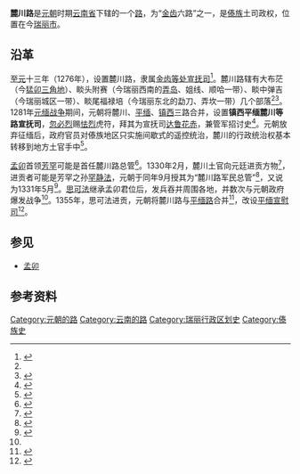 '''麓川路'''是[[元朝|元朝]]时期[[云南等处行中书省|云南省]]下辖的一个[[路_(行政区划)|路]]，为“[[金齿等处宣抚司|金齿]]六路”之一，是[[傣族|傣族]]土司政权，位置在今[[瑞丽市|瑞丽市]]。

==沿革==

[[至元_(忽必烈)|至元]]十三年（1276年），设置麓川路，隶属[[金齿等处宣抚司|金齿等处宣抚司]]<ref name="元史-麓川路">{{cite wikisource |title=元史·地理志 |wslink=元史/卷061 |wslanguage=zh |quote=麓川路，在茫施路东（按：应为西之误）。其地曰大布茫。曰睒头附赛，曰睒中弹吉，曰睒尾福禄培，皆白夷所居。中统初内附，至元十三年立为路，隶宣抚司。 }}</ref>。麓川路辖有大布茫（今[[猛卯三角地|猛卯三角地]]）、睒头附赛（今瑞丽西南的[[弄岛镇|弄岛]]、姐线、顺哈一带）、睒中弹吉（今瑞丽城区一带）、睒尾福禄培（今瑞丽东北的勐刀、弄坎一带）几个部落<ref name="元史-麓川路"/><ref>{{cite book |author=[[尤中|尤中]] |title=云南地方沿革史 |location=[[昆明市|昆明]] |publisher=[[云南人民出版社|云南人民出版社]] |date=1990 |isbn=7-222-00606-0 |oclc=23650983 }}</ref>{{rp|222}}。1281年[[元缅战争|元缅战争]]期间，元朝将麓川、[[平缅路|平缅]]、[[镇西路|镇西]]三路合并，设置'''镇西平缅麓川等路宣抚司'''，[[忽必烈|忽必烈]]赐[[怯烈_(官员)|怯烈]]虎符，拜其为宣抚司[[达鲁花赤|达鲁花赤]]，兼管军招讨史<ref>{{cite wikisource |title=元史·怯烈传 |wslink=元史/卷133 |wslanguage=zh |quote=十五年，分省大理，会缅人入寇，怯烈即以战具资军士，讨平之，授行中书省左右司员外郎。十八年，平章纳速剌丁遣诣阙敷奏边事，世祖爱其聪辨练达，赐虎符，拜镇西平缅麓川等路宣抚司达鲁花赤，兼管军招讨使。 }}</ref>。元朝放弃征缅后，政府官员对傣族地区只实施间歇式的遥控统治，麓川的行政统治权基本转移到地方土官手中<ref name="陆韧">{{cite journal |author=陆韧 |title=元代西南边疆与麓川势力兴起的地缘政治 |journal=中国边疆史地研究 |issn=1002-6800 |date=2008 |volume=18 |issue=3 |page=55-65+149 |oclc=865949034 }}</ref>。

[[孟卯|孟卯]]首领[[芳罕|芳罕]]可能是首任麓川路总管<ref>{{Cite thesis |degree=博士 |title=边地土司与近代滇西边界的形成 |author=王春桥 |year=2015 |publisher=[[云南大学|云南大学]] }}</ref>{{rp|30}}。1330年2月，麓川土官向元廷进贡方物<ref>{{cite wikisource |title=元史·文宗本纪 |wslink=元史/卷034 |wslanguage=zh |quote=（至顺元年二月）云南麓（州）〔川〕等土官来贡方物。 }}</ref>，进贡者可能是芳罕之孙[[罕静法|罕静法]]，元朝于同年9月授其为“麓川路军民总管”<ref name="方国瑜">{{cite journal |author=[[方国瑜|方国瑜]] |title=麓川思氏谱牒笺证 |journal=方国瑜文集 第三辑 |date=2001 |location=[[昆明市|昆明]] |publisher=[[云南教育出版社|云南教育出版社]] |page=532-559 |isbn=7-5415-1942-1 |oclc=301995819 }}</ref>，又说为1331年5月<ref>{{cite wikisource |title=元史·文宗本纪 |wslink=元史/卷035 |wslanguage=zh |quote=（至顺二年五月）庚寅，立云南省芦传路军民总管府，以土官为之，制授者各给金符。 }}</ref>。[[思可法|思可法]]继承孟卯君位后，发兵吞并周围各地，并数次与元朝政府爆发战争<ref name="陆韧"/>。1355年，思可法进贡，元朝将麓川路与[[平缅路|平缅路]]合并<ref>{{cite book |author=[[方国瑜|方国瑜]] |title=中国西南历史地理考释 下册 |location=[[北京市|北京]] |publisher=[[中华书局有限公司|中华书局]] |date=1987 |isbn=978-7-1010-0125-9 |oclc=952760569 }}</ref>{{rp|868}}，改设[[平缅宣慰司|平缅宣慰司]]<ref>{{cite wikisource |title=元史·顺帝本纪 |wslink=元史/卷044 |wslanguage=zh |quote=（十五年八月）云南死可伐等降，令其子莽三以方物来贡，乃立平缅宣慰司。 }}</ref>。

==参见==
*[[孟卯|孟卯]]

==参考资料==
{{reflist}}

{{元朝云南行政区划}}
{{元朝行政区划|nocat}}

[[Category:元朝的路|Category:元朝的路]]
[[Category:云南的路|Category:云南的路]]
[[Category:瑞丽行政区划史|Category:瑞丽行政区划史]]
[[Category:傣族史|Category:傣族史]]